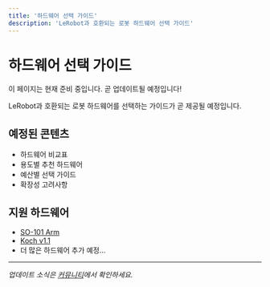 ```yaml
---
title: '하드웨어 선택 가이드'
description: 'LeRobot과 호환되는 로봇 하드웨어 선택 가이드'
---
```



# 하드웨어 선택 가이드

<Callout type="info" title="준비 중">
  이 페이지는 현재 준비 중입니다. 곧 업데이트될 예정입니다!
</Callout>

LeRobot과 호환되는 로봇 하드웨어를 선택하는 가이드가 곧 제공될 예정입니다.

## 예정된 콘텐츠

- 하드웨어 비교표
- 용도별 추천 하드웨어
- 예산별 선택 가이드
- 확장성 고려사항

## 지원 하드웨어

- [SO-101 Arm](/community/docs/physical-ai/lerobot/hardware/so-101)
- [Koch v1.1](/community/docs/physical-ai/lerobot/hardware/koch)
- 더 많은 하드웨어 추가 예정...

---

*업데이트 소식은 [커뮤니티](/community/board)에서 확인하세요.*